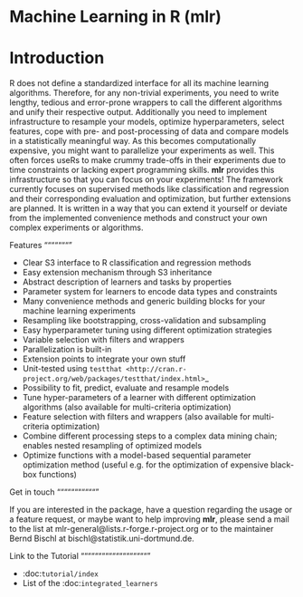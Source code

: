 Machine Learning in R (mlr)
===========================

Introduction
============

R does not define a standardized interface for all its machine learning
algorithms. Therefore, for any non-trivial experiments, 
you need to write lengthy, tedious and error-prone wrappers to call the different 
algorithms and unify their respective output. Additionally you need to implement infrastructure
to resample your models, optimize hyperparameters, select features,
cope with pre- and post-processing of data and compare models in a statistically meaningful way.
As this becomes computationally expensive, you might want to parallelize your experiments
as well. This often forces useRs to make crummy trade-offs in their experiments due to 
time constraints or lacking expert programming skills.
**mlr** provides this infrastructure so that you can focus on your experiments!
The framework currently focuses on supervised methods like classification 
and regression and their corresponding evaluation and optimization, but further extensions are
planned. It is written in a way that you can extend it yourself or deviate from the implemented
convenience methods and construct your own complex experiments or algorithms.

Features
""""""""

* Clear S3 interface to R classification and regression methods
* Easy extension mechanism through S3 inheritance
* Abstract description of learners and tasks by properties 
* Parameter system for learners to encode data types and constraints
* Many convenience methods and generic building blocks for your
  machine learning experiments
* Resampling like bootstrapping, cross-validation and subsampling 
* Easy hyperparameter tuning using different optimization strategies
* Variable selection with filters and wrappers 
* Parallelization is built-in
* Extension points to integrate your own stuff
* Unit-tested using `testthat <http://cran.r-project.org/web/packages/testthat/index.html>`_
* Possibility to fit, predict, evaluate and resample models
* Tune hyper-parameters of a learner with different optimization algorithms (also available for multi-criteria optimization)
* Feature selection with filters and wrappers (also available for multi-criteria optimization)
* Combine different processing steps to a complex data mining chain; enables nested resampling of optimized models
* Optimize functions with a model-based sequential parameter optimization method (useful e.g. for the optimization of expensive black-box functions)

Get in touch
""""""""""""

If you are interested in the package, have a question regarding the usage or a feature request,
or maybe want to help improving **mlr**, please send a mail to the list at
mlr-general@lists.r-forge.r-project.org or to the maintainer Bernd Bischl 
at bischl@statistik.uni-dortmund.de.

Link to the Tutorial
""""""""""""""""""""

* :doc:`tutorial/index`
* List of the :doc:`integrated_learners`
